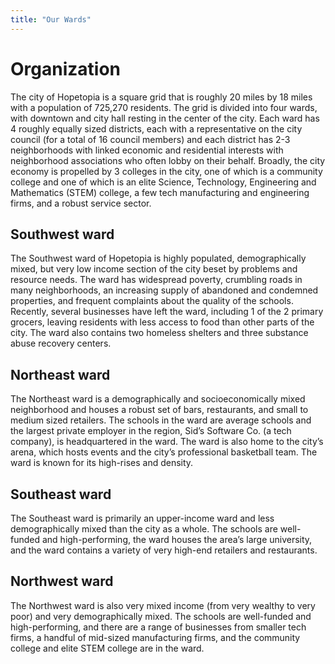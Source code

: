 ```yaml
---
title: "Our Wards"
---
```


# Organization

The city of Hopetopia is a square grid that is roughly
20 miles by 18 miles with a population of 725,270 residents. The grid is
divided into four wards, with downtown and city hall resting in the center
of the city. Each ward has 4 roughly equally sized districts, each with a
representative on the city council (for a total of 16 council members) and each
district has 2-3 neighborhoods with linked economic and residential interests
with neighborhood associations who often lobby on their behalf. Broadly, the
city economy is propelled by 3 colleges in the city, one of which is a
community college and one of which is an elite Science, Technology, Engineering
and Mathematics (STEM) college, a few tech manufacturing and engineering firms,
and a robust service sector.

## Southwest ward

The Southwest ward of Hopetopia is highly populated, demographically mixed, but very low income section of the city beset
by problems and resource needs. The ward has widespread poverty, crumbling
roads in many neighborhoods, an increasing supply of abandoned and condemned
properties, and frequent complaints about the quality of the schools. Recently,
several businesses have left the ward, including 1 of the 2 primary
grocers, leaving residents with less access to food than other parts of the
city. The ward also contains two homeless shelters and three substance
abuse recovery centers.

## Northeast ward
The Northeast ward is a demographically and socioeconomically mixed neighborhood and houses a robust set of bars,
restaurants, and small to medium sized retailers. The schools in the ward
are average schools and the largest private employer in the region, Sid's
Software Co. (a tech company), is headquartered in the ward. The ward
is also home to the city's arena, which hosts events and the city's
professional basketball team. The ward is known for its high-rises and
density.

## Southeast ward

The Southeast ward is primarily an upper-income
ward and less demographically mixed than the city as a whole. The schools
are well-funded and high-performing, the ward houses the area's large
university, and the ward contains a variety of very high-end retailers and
restaurants.

## Northwest ward
The Northwest ward is also very mixed income (from very wealthy to very poor) and very
demographically mixed. The schools are well-funded and high-performing, and
there are a range of businesses from smaller tech firms, a handful of mid-sized
manufacturing firms, and the community college and elite STEM college are in
the ward.